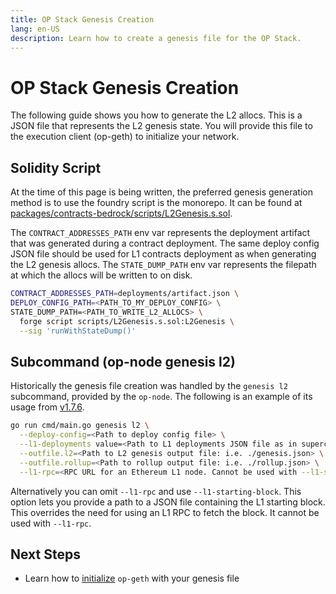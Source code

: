 ```yaml
---
title: OP Stack Genesis Creation
lang: en-US
description: Learn how to create a genesis file for the OP Stack.
---
```



# OP Stack Genesis Creation

The following guide shows you how to generate the L2 allocs. This is a JSON
file that represents the L2 genesis state. You will provide this file to the 
execution client (op-geth) to initialize your network.

## Solidity Script

At the time of this page is being written, the preferred genesis generation 
method is to use the foundry script is the monorepo. It can be found at
[packages/contracts-bedrock/scripts/L2Genesis.s.sol](https://github.com/ethereum-optimism/optimism/blob/develop/packages/contracts-bedrock/scripts/L2Genesis.s.sol).

The `CONTRACT_ADDRESSES_PATH` env var represents the deployment artifact that
was generated during a contract deployment. The same deploy config JSON file
should be used for L1 contracts deployment as when generating the L2 genesis
allocs. The `STATE_DUMP_PATH` env var represents the filepath at which the
allocs will be written to on disk.

```bash
CONTRACT_ADDRESSES_PATH=deployments/artifact.json \
DEPLOY_CONFIG_PATH=<PATH_TO_MY_DEPLOY_CONFIG> \
STATE_DUMP_PATH=<PATH_TO_WRITE_L2_ALLOCS> \
  forge script scripts/L2Genesis.s.sol:L2Genesis \
  --sig 'runWithStateDump()'
```

## Subcommand (op-node genesis l2)

Historically the genesis file creation was handled by the `genesis l2` 
subcommand, provided by the `op-node`. The following is an example of its usage
from [v1.7.6](https://github.com/ethereum-optimism/optimism/releases/tag/v1.7.6).

```bash
go run cmd/main.go genesis l2 \
  --deploy-config=<Path to deploy config file> \
  --l1-deployments value=<Path to L1 deployments JSON file as in superchain-registry> \
  --outfile.l2=<Path to L2 genesis output file: i.e. ./genesis.json> \
  --outfile.rollup=<Path to rollup output file: i.e. ./rollup.json> \
  --l1-rpc=<RPC URL for an Ethereum L1 node. Cannot be used with --l1-starting-bloc>>
```

Alternatively you can omit `--l1-rpc` and use `--l1-starting-block`. This option
lets you provide a path to a JSON file containing the L1 starting block. This 
overrides the need for using an L1 RPC to fetch the block. It cannot be used 
with `--l1-rpc`.

## Next Steps

*  Learn how to [initialize](/builders/node-operators/configuration/base-config#initialization-via-genesis-file)
`op-geth` with your genesis file
